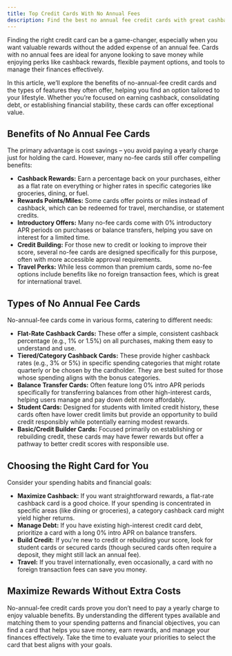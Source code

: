 ```yaml
---
title: Top Credit Cards With No Annual Fees
description: Find the best no annual fee credit cards with great cashback, rewards, and flexible benefits. Perfect for managing expenses while saving on fees.
---
```



Finding the right credit card can be a game-changer, especially when you want valuable rewards without the added expense of an annual fee. Cards with no annual fees are ideal for anyone looking to save money while enjoying perks like cashback rewards, flexible payment options, and tools to manage their finances effectively.

In this article, we’ll explore the benefits of no-annual-fee credit cards and the types of features they often offer, helping you find an option tailored to your lifestyle. Whether you’re focused on earning cashback, consolidating debt, or establishing financial stability, these cards can offer exceptional value.

## Benefits of No Annual Fee Cards

The primary advantage is cost savings – you avoid paying a yearly charge just for holding the card. However, many no-fee cards still offer compelling benefits:

*   **Cashback Rewards:** Earn a percentage back on your purchases, either as a flat rate on everything or higher rates in specific categories like groceries, dining, or fuel.
*   **Rewards Points/Miles:** Some cards offer points or miles instead of cashback, which can be redeemed for travel, merchandise, or statement credits.
*   **Introductory Offers:** Many no-fee cards come with 0% introductory APR periods on purchases or balance transfers, helping you save on interest for a limited time.
*   **Credit Building:** For those new to credit or looking to improve their score, several no-fee cards are designed specifically for this purpose, often with more accessible approval requirements.
*   **Travel Perks:** While less common than premium cards, some no-fee options include benefits like no foreign transaction fees, which is great for international travel.

<Ad id="us_topfinanzas_1" />

## Types of No Annual Fee Cards

No-annual-fee cards come in various forms, catering to different needs:

*   **Flat-Rate Cashback Cards:** These offer a simple, consistent cashback percentage (e.g., 1% or 1.5%) on all purchases, making them easy to understand and use.
*   **Tiered/Category Cashback Cards:** These provide higher cashback rates (e.g., 3% or 5%) in specific spending categories that might rotate quarterly or be chosen by the cardholder. They are best suited for those whose spending aligns with the bonus categories.
*   **Balance Transfer Cards:** Often feature long 0% intro APR periods specifically for transferring balances from other high-interest cards, helping users manage and pay down debt more affordably.
*   **Student Cards:** Designed for students with limited credit history, these cards often have lower credit limits but provide an opportunity to build credit responsibly while potentially earning modest rewards.
*   **Basic/Credit Builder Cards:** Focused primarily on establishing or rebuilding credit, these cards may have fewer rewards but offer a pathway to better credit scores with responsible use.

<Ad id="us_topfinanzas_2" />

## Choosing the Right Card for You

Consider your spending habits and financial goals:

*   **Maximize Cashback:** If you want straightforward rewards, a flat-rate cashback card is a good choice. If your spending is concentrated in specific areas (like dining or groceries), a category cashback card might yield higher returns.
*   **Manage Debt:** If you have existing high-interest credit card debt, prioritize a card with a long 0% intro APR on balance transfers.
*   **Build Credit:** If you're new to credit or rebuilding your score, look for student cards or secured cards (though secured cards often require a deposit, they might still lack an annual fee).
*   **Travel:** If you travel internationally, even occasionally, a card with no foreign transaction fees can save you money.

## Maximize Rewards Without Extra Costs

No-annual-fee credit cards prove you don’t need to pay a yearly charge to enjoy valuable benefits. By understanding the different types available and matching them to your spending patterns and financial objectives, you can find a card that helps you save money, earn rewards, and manage your finances effectively. Take the time to evaluate your priorities to select the card that best aligns with your goals.

<Ad id="us_topfinanzas_3" />
